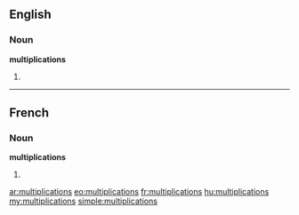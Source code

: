 ==English==

===Noun===
'''multiplications'''

# {{plural of|[[multiplication]]}}

----

==French==

===Noun===
'''multiplications''' {{f}}

# {{plural of|[[multiplication]]|lang=fr}}

[[ar:multiplications]]
[[eo:multiplications]]
[[fr:multiplications]]
[[hu:multiplications]]
[[my:multiplications]]
[[simple:multiplications]]